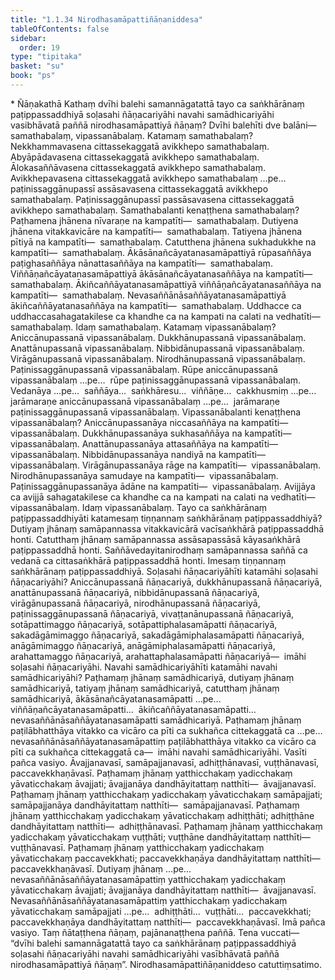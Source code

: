 ```yaml
---
title: "1.1.34 Nirodhasamāpattiñāṇaniddesa"
tableOfContents: false
sidebar:
  order: 19
type: "tipitaka"
basket: "su"
book: "ps"
---
```



<DynamicBreadcrumb />

<Paragraph type="center" book="ps">
* Ñāṇakathā
</Paragraph>


<Division number="83" book="ps" bookNo="26" page="94">

<Paragraph number="565" book="ps">
Kathaṃ dvīhi balehi samannāgatattā tayo ca saṅkhārānaṃ paṭippassaddhiyā soḷasahi ñāṇacariyāhi navahi samādhicariyāhi vasibhāvatā paññā nirodhasamāpattiyā ñāṇaṃ?
</Paragraph>

<Paragraph number="566" book="ps">
<Emphasis>Dvīhi balehī</Emphasis>ti dve balāni—  samathabalaṃ, vipassanābalaṃ. Katamaṃ samathabalaṃ? Nekkhammavasena cittassekaggatā avikkhepo samathabalaṃ. Abyāpādavasena cittassekaggatā avikkhepo samathabalaṃ. Ālokasaññāvasena cittassekaggatā avikkhepo samathabalaṃ. Avikkhepavasena cittassekaggatā avikkhepo samathabalaṃ …pe…  paṭinissaggānupassī assāsavasena cittassekaggatā avikkhepo samathabalaṃ. Paṭinissaggānupassī passāsavasena cittassekaggatā avikkhepo samathabalaṃ.
</Paragraph>

<Paragraph number="567" book="ps">
<Emphasis>Samathabalan</Emphasis>ti kenaṭṭhena samathabalaṃ? Paṭhamena jhānena nīvaraṇe na kampatīti—  samathabalaṃ. Dutiyena jhānena vitakkavicāre na kampatīti—  samathabalaṃ. Tatiyena jhānena pītiyā na kampatīti—  samathabalaṃ. Catutthena jhānena sukhadukkhe na kampatīti—  samathabalaṃ. Ākāsānañcāyatanasamāpattiyā rūpasaññāya paṭighasaññāya nānattasaññāya na kampatīti—  samathabalaṃ. Viññāṇañcāyatanasamāpattiyā ākāsānañcāyatanasaññāya na kampatīti—  samathabalaṃ. Ākiñcaññāyatanasamāpattiyā viññāṇañcāyatanasaññāya na kampatīti—  samathabalaṃ. Nevasaññānāsaññāyatanasamāpattiyā ākiñcaññāyatanasaññāya na kampatīti—  samathabalaṃ. Uddhacce ca uddhaccasahagatakilese ca khandhe ca na kampati na calati na vedhatīti—  samathabalaṃ. Idaṃ samathabalaṃ.
</Paragraph>

<Paragraph number="568" book="ps">
Katamaṃ vipassanābalaṃ? Aniccānupassanā vipassanābalaṃ. Dukkhānupassanā vipassanābalaṃ. Anattānupassanā vipassanābalaṃ. Nibbidānupassanā vipassanābalaṃ. Virāgānupassanā vipassanābalaṃ. Nirodhānupassanā vipassanābalaṃ. Paṭinissaggānupassanā vipassanābalaṃ. Rūpe aniccānupassanā vipassanābalaṃ …pe…  rūpe paṭinissaggānupassanā vipassanābalaṃ. Vedanāya …pe…  saññāya…  saṅkhāresu…  viññāṇe…  cakkhusmiṃ …pe…  jarāmaraṇe aniccānupassanā vipassanābalaṃ …pe…  jarāmaraṇe paṭinissaggānupassanā vipassanābalaṃ.
</Paragraph>

<Paragraph number="569" book="ps">
<Emphasis>Vipassanābalan</Emphasis>ti kenaṭṭhena vipassanābalaṃ? Aniccānupassanāya niccasaññāya na kampatīti—  vipassanābalaṃ. Dukkhānupassanāya sukhasaññāya na kampatīti—  vipassanābalaṃ. Anattānupassanāya attasaññāya na kampatīti—  vipassanābalaṃ. Nibbidānupassanāya nandiyā na kampatīti—  vipassanābalaṃ. Virāgānupassanāya rāge na kampatīti—  vipassanābalaṃ. Nirodhānupassanāya samudaye na kampatīti—  vipassanābalaṃ. Paṭinissaggānupassanāya ādāne na kampatīti—  vipassanābalaṃ. Avijjāya ca avijjā sahagatakilese ca khandhe ca na kampati na calati na vedhatīti—  vipassanābalaṃ. Idaṃ vipassanābalaṃ.
</Paragraph>

<Paragraph number="570" book="ps">
<Emphasis>Tayo ca saṅkhārānaṃ paṭippassaddhiyā</Emphasis>ti katamesaṃ tiṇṇannaṃ saṅkhārānaṃ paṭippassaddhiyā? Dutiyaṃ jhānaṃ samāpannassa vitakkavicārā vacīsaṅkhārā paṭippassaddhā honti. Catutthaṃ jhānaṃ samāpannassa assāsapassāsā kāyasaṅkhārā paṭippassaddhā honti. Saññāvedayitanirodhaṃ samāpannassa saññā ca vedanā ca cittasaṅkhārā paṭippassaddhā honti. Imesaṃ tiṇṇannaṃ saṅkhārānaṃ paṭippassaddhiyā.
</Paragraph>

</Division>
<Division number="84" book="ps" bookNo="26" page="96">

<Paragraph number="571" book="ps">
<Emphasis>Soḷasahi ñāṇacariyāhī</Emphasis>ti katamāhi soḷasahi ñāṇacariyāhi? Aniccānupassanā ñāṇacariyā, dukkhānupassanā ñāṇacariyā, anattānupassanā ñāṇacariyā, nibbidānupassanā ñāṇacariyā, virāgānupassanā ñāṇacariyā, nirodhānupassanā ñāṇacariyā, paṭinissaggānupassanā ñāṇacariyā, vivaṭṭanānupassanā ñāṇacariyā, sotāpattimaggo ñāṇacariyā, sotāpattiphalasamāpatti ñāṇacariyā, sakadāgāmimaggo ñāṇacariyā, sakadāgāmiphalasamāpatti ñāṇacariyā, anāgāmimaggo ñāṇacariyā, anāgāmiphalasamāpatti ñāṇacariyā, arahattamaggo ñāṇacariyā, arahattaphalasamāpatti ñāṇacariyā—  imāhi soḷasahi ñāṇacariyāhi.
</Paragraph>

</Division>
<Division number="85" book="ps" bookNo="26" page="96">

<Paragraph number="572" book="ps">
<Emphasis>Navahi samādhicariyāhī</Emphasis>ti katamāhi navahi samādhicariyāhi? Paṭhamaṃ jhānaṃ samādhicariyā, dutiyaṃ jhānaṃ samādhicariyā, tatiyaṃ jhānaṃ samādhicariyā, catutthaṃ jhānaṃ samādhicariyā, ākāsānañcāyatanasamāpatti …pe…  viññāṇañcāyatanasamāpatti…  ākiñcaññāyatanasamāpatti…  nevasaññānāsaññāyatanasamāpatti samādhicariyā. Paṭhamaṃ jhānaṃ paṭilābhatthāya vitakko ca vicāro ca pīti ca sukhañca cittekaggatā ca …pe…  nevasaññānāsaññāyatanasamāpattiṃ paṭilābhatthāya vitakko ca vicāro ca pīti ca sukhañca cittekaggatā ca—  imāhi navahi samādhicariyāhi.
</Paragraph>

<Paragraph number="573" book="ps">
<Emphasis>Vasī</Emphasis>ti pañca vasiyo. Āvajjanavasī, samāpajjanavasī, adhiṭṭhānavasī, vuṭṭhānavasī, paccavekkhaṇāvasī. Paṭhamaṃ jhānaṃ yatthicchakaṃ yadicchakaṃ yāvaticchakaṃ āvajjati; āvajjanāya dandhāyitattaṃ natthīti—  āvajjanavasī. Paṭhamaṃ jhānaṃ yatthicchakaṃ yadicchakaṃ yāvaticchakaṃ samāpajjati; samāpajjanāya dandhāyitattaṃ natthīti—  samāpajjanavasī. Paṭhamaṃ jhānaṃ yatthicchakaṃ yadicchakaṃ yāvaticchakaṃ adhiṭṭhāti; adhiṭṭhāne dandhāyitattaṃ natthīti—  adhiṭṭhānavasī. Paṭhamaṃ jhānaṃ yatthicchakaṃ yadicchakaṃ yāvaticchakaṃ vuṭṭhāti; vuṭṭhāne dandhāyitattaṃ natthīti—  vuṭṭhānavasī. Paṭhamaṃ jhānaṃ yatthicchakaṃ yadicchakaṃ yāvaticchakaṃ paccavekkhati; paccavekkhaṇāya dandhāyitattaṃ natthīti—  paccavekkhaṇāvasī.
</Paragraph>

<Paragraph number="574" book="ps">
Dutiyaṃ jhānaṃ …pe…  nevasaññānāsaññāyatanasamāpattiṃ yatthicchakaṃ yadicchakaṃ yāvaticchakaṃ āvajjati; āvajjanāya dandhāyitattaṃ natthīti—  āvajjanavasī. Nevasaññānāsaññāyatanasamāpattiṃ yatthicchakaṃ yadicchakaṃ yāvaticchakaṃ samāpajjati …pe…  adhiṭṭhāti…  vuṭṭhāti…  paccavekkhati; paccavekkhaṇāya dandhāyitattaṃ natthīti—  paccavekkhaṇāvasī. Imā pañca vasiyo. Taṃ ñātaṭṭhena ñāṇaṃ, pajānanaṭṭhena paññā. Tena vuccati—  “dvīhi balehi samannāgatattā tayo ca saṅkhārānaṃ paṭippassaddhiyā soḷasahi ñāṇacariyāhi navahi samādhicariyāhi vasībhāvatā paññā nirodhasamāpattiyā ñāṇaṃ”.

</Paragraph>
</Division>

<Paragraph number="575" type="center" book="ps">
Nirodhasamāpattiñāṇaniddeso catuttiṃsatimo.
</Paragraph>
